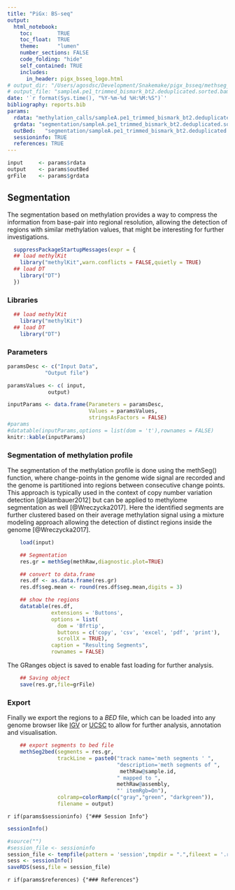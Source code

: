 ```yaml
---
title: "PiGx: BS-seq"
output: 
  html_notebook:
    toc:        TRUE
    toc_float:  TRUE
    theme:      "lumen"
    number_sections: FALSE
    code_folding: "hide"
    self_contained: TRUE
    includes:
      in_header: pigx_bsseq_logo.html
# output_dir: "/Users/agosdsc/Development/Snakemake/pigx_bsseq/methseg_rule/"
# output_file: "sampleA.pe1_trimmed_bismark_bt2.deduplicated.sorted.bam_meth_segments.html"
date: '`r format(Sys.time(), "%Y-%m-%d %H:%M:%S")`'
bibliography: reports.bib
params:
  rdata: "methylation_calls/sampleA.pe1_trimmed_bismark_bt2.deduplicated.sorted_methylRaw.RData"
  grdata: "segmentation/sampleA.pe1_trimmed_bismark_bt2.deduplicated.sorted_meth_segments_gr.RData"
  outBed:   "segmentation/sampleA.pe1_trimmed_bismark_bt2.deduplicated.sorted_meth_segments.bed"
  sessioninfo: TRUE
  references: TRUE
---
```


```r

input     <- params$rdata
output    <- params$outBed
grFile    <- params$grdata    
```

## Segmentation

The segmentation based on methylation provides a way to compress the information from base-pair into regional resolution, allowing the detection of regions with similar methylation values, that might be interesting for further investigations.

```r

  suppressPackageStartupMessages(expr = {
  ## load methylKit
    library("methylKit",warn.conflicts = FALSE,quietly = TRUE)
  ## load DT 
    library("DT")
  })
```

### Libraries
```r

  ## load methylKit
    library("methylKit")
  ## load DT 
    library("DT")

```

### Parameters
```r

paramsDesc <- c("Input Data",
            "Output file")

paramsValues <- c( input,
             output)

inputParams <- data.frame(Parameters = paramsDesc,
                          Values = paramsValues,
                          stringsAsFactors = FALSE)
#params
#datatable(inputParams,options = list(dom = 't'),rownames = FALSE)
knitr::kable(inputParams)
```

### Segmentation of methylation profile

The segmentation of the methylation profile is done using the methSeg() function, where change-points in the genome wide  signal are recorded and the genome is partitioned into regions between consecutive change points. This approach is typically used in the context of copy number variation detection [@klambauer2012] but can be applied to methylome segmentation as well [@Wreczycka2017]. Here the identified segments are further clustered based on their average methylation signal using a mixture modeling approach allowing the detection of distinct regions inside the genome  [@Wreczycka2017].

```r

    load(input)

    ## Segmentation
    res.gr = methSeg(methRaw,diagnostic.plot=TRUE)

    ## convert to data.frame
    res.df <- as.data.frame(res.gr)
    res.df$seg.mean <- round(res.df$seg.mean,digits = 3)

    ## show the regions
    datatable(res.df,
              extensions = 'Buttons', 
              options = list(
                dom = 'Bfrtip',
                buttons = c('copy', 'csv', 'excel', 'pdf', 'print'),
                scrollX = TRUE),
              caption = "Resulting Segments",
              rownames = FALSE)
```

The GRanges object is saved to enable fast loading for further analysis.
```r
    ## Saving object
    save(res.gr,file=grFile) 
```



### Export

Finally we export the regions to a *BED* file, which can be loaded into any genome browser like [IGV](http://software.broadinstitute.org/software/igv/) or [UCSC](https://genome.ucsc.edu/) to allow for further analysis, annotation and visualisation. 
```r
    ## export segments to bed file
    methSeg2bed(segments = res.gr,
                trackLine = paste0("track name='meth segments ' ",
                                   "description='meth segments of ",
                                    methRaw@sample.id,
                                   " mapped to ",
                                   methRaw@assembly,
                                   "' itemRgb=On"),
                colramp=colorRamp(c("gray","green", "darkgreen")),
                filename = output)

```

<!-- ### Session Info -->

`r if(params$sessioninfo) {"### Session Info"}`

```r
sessionInfo()
```

```r
#source("") 
#session_file <- sessioninfo
session_file <- tempfile(pattern = 'session',tmpdir = ".",fileext = '.rds')
sess <- sessionInfo()
saveRDS(sess,file = session_file)
```


`r if(params$references) {"### References"}`

<!-- Document final rule -->
------------------------------------